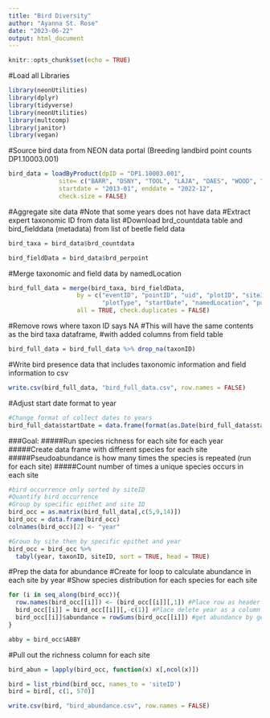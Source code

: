 ```yaml
---
title: "Bird Diversity"
author: "Ayanna St. Rose"
date: "2023-06-22"
output: html_document
---
```


```r
knitr::opts_chunk$set(echo = TRUE)
```

#Load all Libraries
```r
library(neonUtilities)
library(dplyr)
library(tidyverse)
library(neonUtilities)
library(multcomp)
library(janitor)
library(vegan)
```
#Source bird data from NEON data portal (Breeding landbird point counts DP1.10003.001)
```r
bird_data = loadByProduct(dpID = "DP1.10003.001", 
              site= c("BARR", "DSNY", "TOOL", "LAJA", "OAES", "WOOD", "NOGP", "TOOL", "DCFS", "JORN", "KONA", "BONA", "CLBJ", "DEJU", "GUAN", "HARV", "KONZ", "LENO", "MLBS","NIWO", "ONAQ", "ORNL", "OSBS", "SCBI", "SJER", "SOAP", "TALL", "UKFS", "UNDE", "WREF","YELL", "ABBY", "BART", "BLAN", "DELA",  "GRSM", "HEAL", "JERC", "MOAB", "TEAK", "PUUM", "SERC", "RMNP","STEI", "TREE"),
              startdate = "2013-01", enddate = "2022-12",
              check.size = FALSE)
```
#Aggregate site data
#Note that some years does not have data
#Extract expert taxonomic ID from data list
#Download brd_countdata table and bird_fielddata (metadata) from list of beetle field data
```r
bird_taxa = bird_data$brd_countdata

bird_fieldData = bird_data$brd_perpoint
```

#Merge taxonomic and field data by namedLocation
```r
bird_full_data = merge(bird_taxa, bird_fieldData,
                   by = c("eventID", "pointID", "uid", "plotID", "siteID", "domainID", "release",
                          "plotType", "startDate", "namedLocation", "publicationDate") ,
                   all = TRUE, check.duplicates = FALSE)
```

#Remove rows where taxon ID says NA
#This will have the same contents as the bird taxa dataframe,
#with added columns from field table
```r
bird_full_data = bird_full_data %>% drop_na(taxonID)
```

#Write bird presence data that includes taxonomic information and field information to csv
```r
write.csv(bird_full_data, "bird_full_data.csv", row.names = FALSE)
```

#Adjust start date format to year
```r
#Change format of collect dates to years
bird_full_data$startDate = data.frame(format(as.Date(bird_full_data$startDate, format = "%Y-%m-%d"), "%Y"))
```

###Goal:
#####Run species richness for each site for each year
#####Create data frame with different species for each site
#####Pseudoabundance is how many times the species is repeated (run for each site)
#####Count number of times a unique species occurs in each site
```r
#bird occurrence only sorted by siteID
#Quantify bird occurrence
#Group by specific epithet and site ID
bird_occ = as.matrix(bird_full_data[,c(5,9,14)])
bird_occ = data.frame(bird_occ)
colnames(bird_occ)[2] <- "year"

#Grouo by site then by specific epithet and year
bird_occ = bird_occ %>%
  tabyl(year, taxonID, siteID, sort = TRUE, head = TRUE)
```

#Prep the data for abundance
#Create for loop to calculate abundance in each site by year
#Show species distribution for each species for each site
```r
for (i in seq_along(bird_occ)){
  row.names(bird_occ[[i]]) <- (bird_occ[[i]][,1]) #Place row as header of column
  bird_occ[[i]] = bird_occ[[i]][,-c(1)] #Place delete year as a column
  bird_occ[[i]]$abundance = rowSums(bird_occ[[i]]) #get abundance by getting the number of species with 
}

abby = bird_occ$ABBY
```

#Pull out the richness column for each site
```r
bird_abun = lapply(bird_occ, function(x) x[,ncol(x)])

```

```r
bird = list_rbind(bird_occ, names_to = 'siteID')
bird = bird[, c(1, 570)]
```

```r
write.csv(bird, "bird_abundance.csv", row.names = FALSE)
```